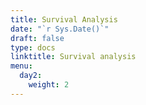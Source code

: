 ```yaml
---
title: Survival Analysis
date: "`r Sys.Date()`"
draft: false
type: docs
linktitle: Survival analysis
menu: 
  day2:
    weight: 2
---
```


<!-- [Download slides - quick overview of calibration](../../../Course_Modularization/Calibration/Slides/CalibrationQuick.pdf) -->

<!-- [Download slides - model calibration](../../../Course_Modularization/Calibration/Slides/Calibration_CDC.pptx) -->

<!-- ## R code demo & walkthrough - Model calibartion -->

<!-- [Download model function](../../../Course_Modularization/Calibration/Calibration CRS/CRS_MarkovModel_Function.R) -->

<!-- [Download calibration targets data](../../../Course_Modularization/Calibration/Calibration CRS/CRS_CalibTargets.RData) -->

<!-- [Download random search code](../../../Course_Modularization/Calibration/Calibration CRS/CRS_Calib_RandomSearch.Rmd) -->

<!-- [Download Nelder Mead code](../../../Course_Modularization/Calibration/Calibration CRS/CRS_Calib_NelderMead.Rmd) -->

<!-- ## Exercise - Calibrating the Markov Sick-Sicker model -->

<!-- [Download exercise worksheet](../../../Course_Modularization/Calibration/Calibration Sick-Sicker/exercise worksheets/SickSicker-CalibrationExercise.html) -->

<!-- [Download exercise template](../../../Course_Modularization/Calibration/Calibration Sick-Sicker/templates/SickSicker_CalibTemplate.Rmd) -->

<!-- [Download calibration targets data](../../../Course_Modularization/Calibration/Calibration Sick-Sicker/data/SickSicker_CalibTargets.RData) -->

<!-- [Download model function](../../../Course_Modularization/Calibration/Calibration Sick-Sicker/functions/SickSicker_MarkovModel_Function.R) -->

<!-- ## Instructor solutions -->

<!-- Instructor solutions will be uploaded later. -->

<!-- [Download instructor solutions - random search](../../../Course_Modularization/Calibration/Calibration Sick-Sicker/solutions/Solutions_SickSicker_Calib_RandomSearch.Rmd) -->

<!-- [Download instructor solutions - Nelder Mead](../../../Course_Modularization/Calibration/Calibration Sick-Sicker/solutions/Solutions_SickSicker_Calib_NelderMead.Rmd) -->


